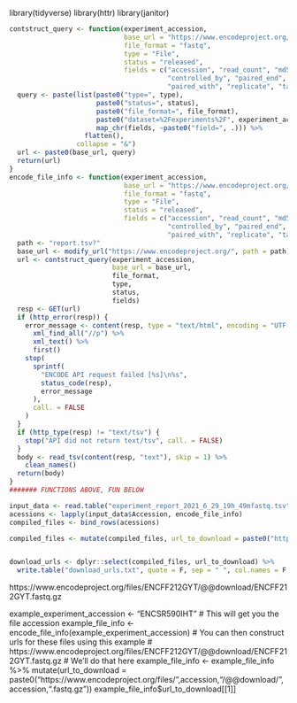 library(tidyverse)
library(httr)
library(janitor)


```R
contstruct_query <- function(experiment_accession,
                             base_url = "https://www.encodeproject.org/report.tsv?",
                             file_format = "fastq",
                             type = "File",
                             status = "released",
                             fields = c("accession", "read_count", "md5sum",
                                        "controlled_by", "paired_end",
                                        "paired_with", "replicate", "target")) {
  query <- paste(list(paste0("type=", type),
                      paste0("status=", status),
                      paste0("file_format=", file_format),
                      paste0("dataset=%2Fexperiments%2F", experiment_accession, "%2F"),
                      map_chr(fields, ~paste0("field=", .))) %>%
                   flatten(),
                 collapse = "&")
  url <- paste0(base_url, query)
  return(url)
}
encode_file_info <- function(experiment_accession,
                             base_url = "https://www.encodeproject.org/report.tsv?",
                             file_format = "fastq",
                             type = "File",
                             status = "released",
                             fields = c("accession", "read_count", "md5sum",
                                        "controlled_by", "paired_end",
                                        "paired_with", "replicate", "target")) {
  path <- "report.tsv?"
  base_url <- modify_url("https://www.encodeproject.org/", path = path)
  url <- contstruct_query(experiment_accession,
                          base_url = base_url,
                          file_format,
                          type,
                          status,
                          fields)
  resp <- GET(url)
  if (http_error(resp)) {
    error_message <- content(resp, type = "text/html", encoding = "UTF-8") %>%
      xml_find_all("//p") %>%
      xml_text() %>%
      first()
    stop(
      sprintf(
        "ENCODE API request failed [%s]\n%s",
        status_code(resp),
        error_message
      ),
      call. = FALSE
    )
  }
  if (http_type(resp) != "text/tsv") {
    stop("API did not return text/tsv", call. = FALSE)
  }
  body <- read_tsv(content(resp, "text"), skip = 1) %>%
    clean_names()
  return(body)
}
####### FUNCTIONS ABOVE, FUN BELOW

input_data <- read.table("experiment_report_2021_6_29_19h_49mfastq.tsv", skip = 1, sep = "\t", header = T)
acessions <- lapply(input_data$Accession, encode_file_info)
compiled_files <- bind_rows(acessions)

compiled_files <- mutate(compiled_files, url_to_download = paste0("https://www.encodeproject.org/files/",accession,"/@@download/",accession,".fastq.gz"))


download_urls <- dplyr::select(compiled_files, url_to_download) %>%
  write.table("download_urls.txt", quote = F, sep = " ", col.names = F, row.names = F)
```



https://www.encodeproject.org/files/ENCFF212GYT/@@download/ENCFF212GYT.fastq.gz




example_experiment_accession <- "ENCSR590IHT"
# This will get you the file accession
example_file_info <- encode_file_info(example_experiment_accession)
# You can then construct urls for these files using this example
# https://www.encodeproject.org/files/ENCFF212GYT/@@download/ENCFF212GYT.fastq.gz
# We'll do that here
example_file_info <- example_file_info %>%
  mutate(url_to_download = paste0("https://www.encodeproject.org/files/",accession,"/@@download/",accession,".fastq.gz"))
example_file_info$url_to_download[[1]]